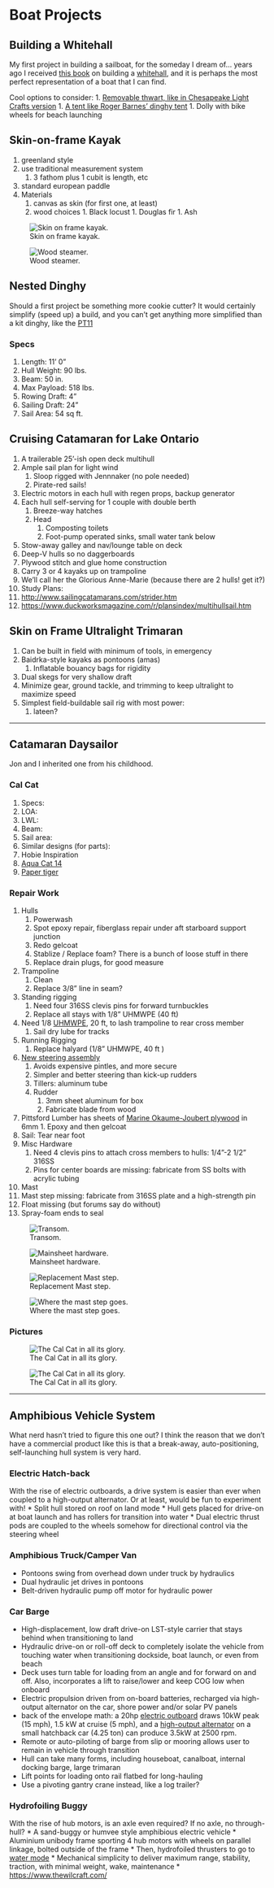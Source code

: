 

# Boat Projects




##  Building a Whitehall 
My first project in building a sailboat, for the someday I dream of... years ago I received [this book](https://books.google.com/books?id=6RKdTOWGYjoC&printsec=frontcover&source=gbs_ge_summary_r&cad=0#v=onepage&q&f=false) on building a [whitehall](https://en.wikipedia.org/wiki/Whitehall_rowboat), and it is perhaps the most perfect representation of a boat that I can find.

Cool options to consider:
1. [Removable thwart, like in Chesapeake Light Crafts version](https://www.clcboats.com/modules/catalog/boat.php?category_qn=rowboats&code=chester-yawl-row-boat-kit&print=1)
1. [A tent like Roger Barnes' dinghy tent](https://youtu.be/iDSEbhyIzX0)
1. Dolly with bike wheels for beach launching
  

##  Skin-on-frame Kayak 
1. greenland style
1. use traditional measurement system
    1. 3 fathom plus 1 cubit is length, etc
1. standard european paddle
1. Materials
    1. canvas as skin (for first one, at least)
    1. wood choices
            1. Black locust
            1. Douglas fir
            1. Ash

![ Skin on frame kayak.](Boats/SOFkayak.png)

![ Wood steamer.](Boats/WoodSteamer.png)


##  Nested Dinghy 
Should a first project be something more cookie cutter? It would certainly simplify (speed up) a build, and 
you can't get anything more simplified than a kit dinghy, like the [PT11](http://www.ptwatercraft.com/ptwatercraft/PT11Home.html)


###  Specs 
1. Length: 11' 0"
1. Hull Weight: 90 lbs.
1. Beam: 50 in.
1. Max Payload: 518 lbs.
1. Rowing Draft: 4"
1. Sailing Draft: 24"
1. Sail Area: 54 sq ft.


##  Cruising Catamaran for Lake Ontario 
1. A trailerable 25'-ish open deck multihull
1. Ample sail plan for light wind
    1. Sloop rigged with Jennnaker (no pole needed)
    1. Pirate-red sails!
1. Electric motors in each hull with regen props, backup generator
1. Each hull self-serving for 1 couple with double berth
    1. Breeze-way hatches
    1. Head
        1. Composting toilets
        1. Foot-pump operated sinks, small water tank below
1. Stow-away galley and nav/lounge table on deck
1. Deep-V hulls so no daggerboards
1. Plywood stitch and glue home construction
1. Carry 3 or 4 kayaks up on trampoline
1. We'll call her the Glorious Anne-Marie (because there are 2 hulls! get it?)
1. Study Plans:
1. <http://www.sailingcatamarans.com/strider.htm>
1. <https://www.duckworksmagazine.com/r/plansindex/multihullsail.htm>


##  Skin on Frame Ultralight Trimaran 
1. Can be built in field with minimum of tools, in emergency
1. Baidrka-style kayaks as pontoons (amas)
    1. Inflatable bouancy bags for rigidity
1. Dual skegs for very shallow draft
1. Minimize gear, ground tackle, and trimming to keep ultralight to maximize speed
1. Simplest field-buildable sail rig with most power:
    1. lateen?


---

##  Catamaran Daysailor 
Jon and I inherited one from his childhood.

###  Cal Cat 
1. Specs:
  1. LOA:
  1. LWL:
  1. Beam:
  1. Sail area:
1. Similar designs (for parts):
  1. Hobie Inspiration
1. [Aqua Cat 14](https://www.americansail.com/products/boats/aqua-cat-14-catamaran)
1. [Paper tiger](http://www.papertigercatamaran.org/)

###  Repair Work 
1. Hulls
    1. Powerwash
    1. Spot epoxy repair, fiberglass repair under aft starboard support junction
    1. Redo gelcoat
    1. Stablize / Replace foam? There is a bunch of loose stuff in there
    1. Replace drain plugs, for good measure
1. Trampoline
    1. Clean
    1. Replace 3/8" line in seam?
1. Standing rigging
    1. Need four 316SS clevis pins for forward turnbuckles
    1. Replace all stays with 1/8" UHMWPE (40 ft)
1. Need 1/8 [UHMWPE](https://usarope.net/product/18-spectra-12-strand/), 20 ft, to lash trampoline to rear cross member
    1. Sail dry lube for tracks
1. Running Rigging
    1. Replace halyard (1/8" UHMWPE, 40 ft )
1. [New steering assembly](https://www.storerboatplans.com/boatplans/viola-sailing-canoe-plan-cartop-sailing-dinghy/rigging-details-for-the-viola-14-sailing-canoe/make-simple-canoe-rudder-rudderbox-sailing/)
    1. Avoids expensive pintles, and more secure
    1. Simpler and better steering than kick-up rudders
    1. Tillers: aluminum tube
    1. Rudder
        1. 3mm sheet aluminum for box
        1. Fabricate blade from wood
1. Pittsford Lumber has sheets of [Marine Okaume-Joubert plywood](https://www.pittsfordlumber.com/Pittsford-Lumber/Marine-Okoume-Plywood-Rochester-NY.html) in 6mm
            1. Epoxy and then gelcoat
1. Sail: Tear near foot
1. Misc Hardware
    1. Need 4 clevis pins to attach cross members to hulls: 1/4"-2 1/2" 316SS
    1. Pins for center boards are missing: fabricate from SS bolts with acrylic tubing
1. Mast
  1. Mast step missing: fabricate from 316SS plate and a high-strength pin
  1. Float missing (but forums say do without)
  1. Spray-foam ends to seal

![ Transom.](Boats/transom)

![ Mainsheet hardware.](Boats/mainsheet)

![ Replacement Mast step.](Boats/MastStep)

![ Where the mast step goes.](Boats/calcat3)


###  Pictures 

![ The Cal Cat in all its glory.](Boats/Cat)

![ The Cal Cat in all its glory.](Boats/calcat2)


---

##  Amphibious Vehicle System 
What nerd hasn't tried to figure this one out? I think the reason that we don't have a commercial product like this is that a break-away, auto-positioning, self-launching hull system is very hard.


###  Electric Hatch-back 
With the rise of electric outboards, a drive system is easier than ever when coupled to a high-output alternator. Or at least, would be fun to experiment with!
* Split hull stored on roof on land mode
* Hull gets placed for drive-on at boat launch and has rollers for transition into water
* Dual electric thrust pods are coupled to the wheels somehow for directional control via the steering wheel


###  Amphibious Truck/Camper Van 
* Pontoons swing from overhead down under truck by hydraulics
* Dual hydraulic jet drives in pontoons
* Belt-driven hydraulic pump off motor for hydraulic power


###  Car Barge 
* High-displacement, low draft drive-on LST-style carrier that stays behind when transitioning to land
* Hydraulic drive-on or roll-off deck to completely isolate the vehicle from touching water when transitioning dockside, boat launch, or even from beach
* Deck uses turn table for loading from an angle and for forward on and off. Also, incorporates a lift to raise/lower and keep COG low when onboard
* Electric propulsion driven from on-board batteries, recharged via high-output alternator on the car, shore power and/or solar PV panels
* back of the envelope math: a 20hp [electric outboard](https://www.torqeedo.com/us/en-us/products/outboards/cruise/cruise-10.0-r/M-1240-00.html) draws 10kW peak (15 mph), 1.5 kW at cruise (5 mph), and a [high-output alternator](https://www.nationsstarteralternator.com/270-Amp-XP-High-Output-Alternator-for-Subaru-p/13645-270-xp.htm) on a small hatchback car (4.25 ton) can produce 3.5kW at 2500 rpm.
* Remote or auto-piloting of barge from slip or mooring allows user to remain in vehicle through transition
* Hull can take many forms, including houseboat, canalboat, internal docking barge, large trimaran
* Lift points for loading onto rail flatbed for long-hauling
* Use a pivoting gantry crane instead, like a log trailer?


###  Hydrofoiling Buggy 
With the rise of hub motors, is an axle even required? If no axle, no through-hull? 
* A sand-buggy or humvee style amphibious electric vehicle 
* Aluminium unibody frame sporting 4 hub motors with wheels on parallel linkage, bolted outside of the frame
* Then, hydrofoiled thrusters to go to [water mode](https://candela.com/candela-c-8/)
* Mechanical simplicity to deliver maximum range, stability, traction, with minimal weight, wake, maintenance
* <https://www.thewilcraft.com/>
